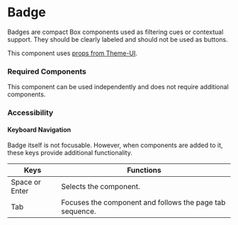 
<Meta title="Components/Badge/Badge" />

# Badge

Badges are compact Box components used as filtering cues or contextual support. They should be clearly labeled and should not be used as buttons. 

This component uses [props from Theme-UI](https://theme-ui.com/sx-prop).

### Required Components

This component can be used independently and does not require additional components.

### Accessibility

#### Keyboard Navigation

Badge itself is not focusable. However, when components are added to it, these keys provide additional functionality.

| Keys | Functions |
| ---- | --------- |
| Space or Enter | Selects the component. |
| Tab | Focuses the component and follows the page tab sequence. |
